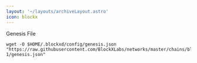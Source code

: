 ```yaml
---
layout: '~/layouts/archiveLayout.astro'
icon: blockx
---
```


 Genesis File
```
wget -O $HOME/.blockxd/config/genesis.json "https://raw.githubusercontent.com/BlockXLabs/networks/master/chains/blockx_100-1/genesis.json"
```
